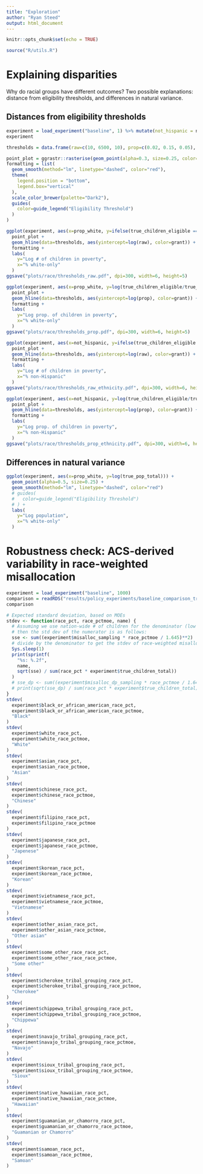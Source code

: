 ```yaml
---
title: "Exploration"
author: "Ryan Steed"
output: html_document
---
```

  
```r
knitr::opts_chunk$set(echo = TRUE)
```

```r
source("R/utils.R")
```

# Explaining disparities
Why do racial groups have different outcomes? Two possible explanations: distance from eligibility thresholds, and differences in natural variance.

## Distances from eligibility thresholds
```r
experiment = load_experiment("baseline", 1) %>% mutate(not_hispanic = not_hispanic_or_latino_hispanic_or_latino_and_race_pct)
experiment
```
```r
thresholds = data.frame(raw=c(10, 6500, 10), prop=c(0.02, 0.15, 0.05), grant=c("Basic", "Concentration", "Targeted"))

point_plot = ggrastr::rasterise(geom_point(alpha=0.3, size=0.25, color="#3a3b3c"), dpi=100)
formatting = list(
  geom_smooth(method="lm", linetype="dashed", color="red"),
  theme(
    legend.position = "bottom",
    legend.box="vertical"
  ),
  scale_color_brewer(palette="Dark2"),
  guides(
    color=guide_legend("Eligibility Threshold")
  )
)

ggplot(experiment, aes(x=prop_white, y=ifelse(true_children_eligible == 0, 0, log(true_children_eligible)))) +
  point_plot +
  geom_hline(data=thresholds, aes(yintercept=log(raw), color=grant)) +
  formatting +
  labs(
    y="Log # of children in poverty",
    x="% white-only"
  )
ggsave("plots/race/thresholds_raw.pdf", dpi=300, width=6, height=5)

ggplot(experiment, aes(x=prop_white, y=log(true_children_eligible/true_children_total))) +
  point_plot +
  geom_hline(data=thresholds, aes(yintercept=log(prop), color=grant)) +
  formatting +
  labs(
    y="Log prop. of children in poverty",
    x="% white-only"
  )
ggsave("plots/race/thresholds_prop.pdf", dpi=300, width=6, height=5)

ggplot(experiment, aes(x=not_hispanic, y=ifelse(true_children_eligible == 0, 0, log(true_children_eligible)))) +
  point_plot +
  geom_hline(data=thresholds, aes(yintercept=log(raw), color=grant)) +
  formatting +
  labs(
    y="Log # of children in poverty",
    x="% non-Hispanic"
  )
ggsave("plots/race/thresholds_raw_ethnicity.pdf", dpi=300, width=6, height=5)

ggplot(experiment, aes(x=not_hispanic, y=log(true_children_eligible/true_children_total))) +
  point_plot +
  geom_hline(data=thresholds, aes(yintercept=log(prop), color=grant)) +
  formatting +
  labs(
    y="Log prop. of children in poverty",
    x="% non-Hispanic"
  )
ggsave("plots/race/thresholds_prop_ethnicity.pdf", dpi=300, width=6, height=5)
```

## Differences in natural variance
```r
ggplot(experiment, aes(x=prop_white, y=log(true_pop_total))) +
  geom_point(alpha=0.5, size=0.25) +
  geom_smooth(method="lm", linetype="dashed", color="red")
  # guides(
  #   color=guide_legend("Eligibility Threshold")
  # ) +
  labs(
    y="Log population",
    x="% white-only"
  )
```

# Robustness check: ACS-derived variability in race-weighted misallocation
```r
experiment = load_experiment("baseline", 1000)
comparison = readRDS("results/policy_experiments/baseline_comparison_trials=1000.rds")
comparison
```

```r
# Expected standard deviation, based on MOEs
stdev <- function(race_pct, race_pctmoe, name) {
  # Assuming we use nation-wide # of children for the denominator (low error),
  # then the std dev of the numerator is as follows:
  sse <- sum((experiment$misalloc_sampling * race_pctmoe / 1.645)**2)
  # divide by the denominator to get the stdev of race-weighted misalloc:
  Sys.sleep(1)
  print(sprintf(
    "%s: %.2f",
    name,
    sqrt(sse) / sum(race_pct * experiment$true_children_total))
  )
  # sse_dp <- sum((experiment$misalloc_dp_sampling * race_pctmoe / 1.645)**2)
  # print(sqrt(sse_dp) / sum(race_pct * experiment$true_children_total))
}
stdev(
  experiment$black_or_african_american_race_pct,
  experiment$black_or_african_american_race_pctmoe,
  "Black"
)
stdev(
  experiment$white_race_pct,
  experiment$white_race_pctmoe,
  "White"
)
stdev(
  experiment$asian_race_pct,
  experiment$asian_race_pctmoe,
  "Asian"
)
stdev(
  experiment$chinese_race_pct,
  experiment$chinese_race_pctmoe,
  "Chinese"
)
stdev(
  experiment$filipino_race_pct,
  experiment$filipino_race_pctmoe
)
stdev(
  experiment$japanese_race_pct,
  experiment$japanese_race_pctmoe,
  "Japenese"
)
stdev(
  experiment$korean_race_pct,
  experiment$korean_race_pctmoe,
  "Korean"
)
stdev(
  experiment$vietnamese_race_pct,
  experiment$vietnamese_race_pctmoe,
  "Vietnamese"
)
stdev(
  experiment$other_asian_race_pct,
  experiment$other_asian_race_pctmoe,
  "Other asian"
)
stdev(
  experiment$some_other_race_race_pct,
  experiment$some_other_race_race_pctmoe,
  "Some other"
)
stdev(
  experiment$cherokee_tribal_grouping_race_pct,
  experiment$cherokee_tribal_grouping_race_pctmoe,
  "Cherokee"
)
stdev(
  experiment$chippewa_tribal_grouping_race_pct,
  experiment$chippewa_tribal_grouping_race_pctmoe,
  "Chippewa"
)
stdev(
  experiment$navajo_tribal_grouping_race_pct,
  experiment$navajo_tribal_grouping_race_pctmoe,
  "Navajo"
)
stdev(
  experiment$sioux_tribal_grouping_race_pct,
  experiment$sioux_tribal_grouping_race_pctmoe,
  "Sioux"
)
stdev(
  experiment$native_hawaiian_race_pct,
  experiment$native_hawaiian_race_pctmoe,
  "Hawaiian"
)
stdev(
  experiment$guamanian_or_chamorro_race_pct,
  experiment$guamanian_or_chamorro_race_pctmoe,
  "Guamanian or Chamorro"
)
stdev(
  experiment$samoan_race_pct,
  experiment$samoan_race_pctmoe,
  "Samoan"
)
```